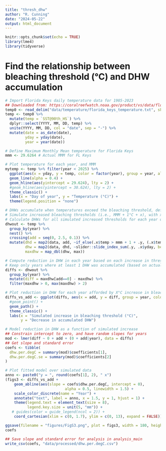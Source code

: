 ```yaml
---
title: "thresh_dhw"
author: "R. Cunning"
date: "2024-05-22"
output: html_document
---
```


```r
knitr::opts_chunk$set(echo = TRUE)
library(lme4)
library(tidyverse)
```

# Find the relationship between bleaching threshold (°C) and DHW accumulation

```r
# Import Florida Keys daily temperature data for 1985-2023
## Downloaded from: https://coralreefwatch.noaa.gov/product/vs/data/florida_keys.txt
temp0 <- read_delim("data/temperature/florida_keys_temperature.txt", skip = 20, trim_ws = TRUE)
temp <- temp0 %>%
  mutate(temp = `SST@90th_HS`) %>%
  dplyr::select(YYYY, MM, DD, temp) %>%
  unite(YYYY, MM, DD, col = "date", sep = "-") %>%
  mutate(date = as_date(date),
         yday = yday(date),
         year = year(date))

# Define Maximum Monthly Mean temperature for Florida Keys
mmm <- 29.6264 # Actual MMM for FL Keys

# Plot temperature for each year, and MMM
mytemp <- temp %>% filter(year < 2025) %>%
  ggplot(aes(x = yday, y = temp, color = factor(year), group = year, alpha = 0.5)) +
  geom_line(alpha = 0.4) +
  geom_hline(aes(yintercept = 29.624), lty = 2) +
  #geom_hline(aes(yintercept = 30.624), lty = 2) +
  theme_classic() +
  labs(x = "Day of year", y = "Temperature (°C)") +
  theme(legend.position = "none")

# DHWs accumulate when temperatures exceed the bleaching threshold, defined as MMM temperature + 1°C
# Simulate increased bleaching thresholds (i.e., MMM + 1°C + x), with x ranging from 0 to 1.5°C of additional increase
# Calculate DHWs for all simulated increased thresholds for each year of real temperature data
dhwout <- temp %>%
  group_by(year) %>%
  nest() %>%
  crossing(add = seq(0, 2.5, 0.1)) %>%
  mutate(dhd = map2(data, add, ~if_else(.x$temp > mmm + 1 + .y, (.x$temp - mmm) / 7, 0)),
         dhw = map2(data, dhd, ~slider::slide_index_sum(.y, .x$yday, before = 84L)),
         maxdhw = map_dbl(dhw, max))

# Compute reduction in DHW in each year based on each increase in threshold
# Keep only years where at least 1 DHW was accumulated (based on actual MMM)
diffs <- dhwout %>%
  group_by(year) %>%
  mutate(diff = maxdhw[add==0] - maxdhw) %>%
  filter(maxdhw > 0, max(maxdhw) > 2)

# Plot reduction in DHW for each year afforded by X°C increase in bleaching threshold
diffs_vs_add <- ggplot(diffs, aes(x = add, y = diff, group = year, color = factor(year))) + 
  #geom_point() +
  geom_path() +
  theme_classic() +
  labs(x = "Simulated increase in bleaching threshold (°C)",
       y = "Decrease in accumulated DHW")

# Model reduction in DHW as a function of simulated increase
## Constrain intercept to zero, and have random slopes for years
mod <- lmer(diff ~ 0 + add + (0 + add|year), data = diffs)
## Get slope and standard error
coefs <- tibble(
  dhw.per.degC = summary(mod)$coefficients[1],
  dhw.per.degC.se = summary(mod)$coefficients[2]
)

# Plot fitted model over simulated data
anno <- paste0("y = ", round(coefs[1], 2), " x")
(figs3 <- diffs_vs_add + 
    geom_abline(aes(slope = coefs$dhw.per.degC, intercept = 0),
                           alpha = 0.5, linewidth = 1.5) +
    scale_color_discrete(name = "Year") +
    annotate("text", label = anno, x = 1.5, y = 1, hjust = 1) +
    theme(legend.text = element_text(size = 8),
          legend.key.size = unit(5, "mm")) +
   # guides(color = guide_legend(ncol = 2)) +
    coord_cartesian(xlim = c(0, 1.7), ylim = c(0, 13), expand = FALSE))

ggsave(filename = "figures/FigS3.png", plot = figs3, width = 180, height = 120, units = "mm")
coefs

## Save slope and standard error for analysis in analysis_main
write_csv(coefs, "data/processed/dhw.per.degC.csv")
```

